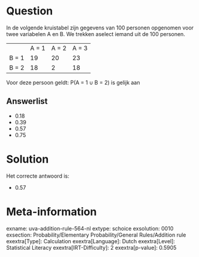 Question
========

In de volgende kruistabel zijn gegevens van 100 personen opgenomen voor
twee variabelen A en B. We trekken aselect iemand uit de 100 personen.

  ------- ------- ------- -------
          A = 1   A = 2   A = 3
  B = 1   19      20      23
  B = 2   18      2       18
  ------- ------- ------- -------

Voor deze persoon geldt: P(A = 1 ∪ B = 2) is gelijk aan

Answerlist
----------

* 0.18
* 0.39
* 0.57
* 0.75

Solution
========

Het correcte antwoord is: 

* 0.57

Meta-information
================
exname: uva-addition-rule-564-nl
extype: schoice
exsolution: 0010
exsection: Probability/Elementary Probability/General Rules/Addition rule
exextra[Type]: Calculation
exextra[Language]: Dutch
exextra[Level]: Statistical Literacy
exextra[IRT-Difficulty]: 2
exextra[p-value]: 0.5905

